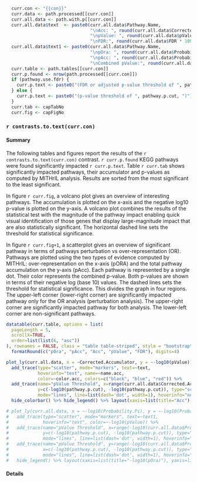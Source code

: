 ```r
  curr.con <- "{{con}}"
  curr.data <- path.processed[[curr.con]]
  curr.all.data <- path.with.p[[curr.con]]
  curr.all.data$text  <- paste0(curr.all.data$Pathway.Name,
                                "\nAcc: ", round(curr.all.data$Corrected.Accumulator * 10000) / 10000,
                                "\npValue: ", round(curr.all.data$pValue * 10000) / 10000,
                                "\nFDR:", round(curr.all.data$FDR * 10000) / 10000)
  curr.all.data$text1 <- paste0(curr.all.data$Pathway.Name,
                                "\npOra: ", round(curr.all.data$Probability.Pi * 10000) / 10000,
                                "\npAcc: ", round(curr.all.data$Probability.Network * 10000) / 10000,
                                "\nCombined pValue:", round(curr.all.data$pValue * 10000) / 10000)
  curr.table <- path.tables[[curr.con]]
  curr.p.found <- nrow(path.processed[[curr.con]])
  if (pathway.use.fdr) {
    curr.p.text <- paste0("(FDR or adjusted p-value threshold of ", pathway.p.cut, ")")
  } else {
    curr.p.text <- paste0("(p-value threshold of ", pathway.p.cut, ")")
  }
  curr.tab <- capTabNo
  curr.fig <- capFigNo

```

### `r contrasts.to.text(curr.con)`

#### Summary

The following tables and figures report the results of the `r contrasts.to.text(curr.con)` contrast. `r curr.p.found` KEGG pathways were found significantly impacted `r curr.p.text`.
Table `r curr.tab` shows significantly impacted pathways, their accumulator and p-values as computed by MITHrIL analysis. Results are sorted from the most significant to the least significant. 

In figure `r curr.fig`, a volcano plot gives an overview of interesting pathways. The accumulation is plotted on the x-axis and the negative log10 p-value is plotted on the y-axis. A volcano plot combines the results of the statistical test with the magnitude of the pathway impact enabling quick visual identification of those genes that display large-magnitude impact that are also statistically significant. The horizontal dashed line sets the threshold for statistical significance.

In figure `r curr.fig+1`, a scatterplot gives an overview of significant pathway in terms of pathways perturbation vs over-representation (OR). Pathways are plotted using the two types of evidence computed by MITHrIL: over-representation on the x-axis (pORA) and the total pathway accumulation on the y-axis (pAcc). Each pathway is represented by a single dot. Their color represents the combined p-value. Both p-values are shown in terms of their negative log (base 10) values. The dashed lines sets the threshold for statistical significance. This divides the graph in four regions. The upper-left corner (lower-right corner) are significantly impacted pathway only for the OR analysis (perturbation analysis). The upper-right corner are significantly impacted pathway for both analysis. The lower-left corner are non-significant pathways.


```r
datatable(curr.table, options = list(
  pageLength = 5, 
  scrollX=TRUE,
  order=list(list(6, "asc"))
), rownames = FALSE, class = "table table-striped", style = "bootstrap") %>%
  formatRound(c("pOra", "pAcc", "Acc", "pValue", "FDR"), digits=4)
```

```r
plot_ly(curr.all.data, x = ~Corrected.Accumulator, y = ~-log10(pValue)) %>%
  add_trace(type="scatter", mode="markers", text=~text,
            hoverinfo="text", name=~name.acc,
            color=~color.acc, colors=c("black", "blue", "red")) %>%
  add_trace(name="pValue Threshold", x=range(curr.all.data$Corrected.Accumulator),
            y=c(-log10(pathway.p.cut), -log10(pathway.p.cut)), type="scatter",
            mode="lines", line=list(dash='dot', width=1), hoverinfo="none") %>%
  hide_colorbar() %>% hide_legend() %>% layout(xaxis=list(title="Acc"), yaxis=list(title="-log10(p)"))
```

```r
# plot_ly(curr.all.data, x = ~-log10(Probability.Pi), y = ~-log10(Probability.Network)) %>%
#   add_trace(type="scatter", mode="markers", text=~text1,
#             hoverinfo="text", color=~-log10(pValue)) %>%
#   add_trace(name="pValue Threshold", x=range(-log10(curr.all.data$Probability.Pi)),
#             y=c(-log10(pathway.p.cut), -log10(pathway.p.cut)), type="scatter",
#             mode="lines", line=list(dash='dot', width=1), hoverinfo="none") %>%
#   add_trace(name="pValue Threshold", y=range(-log10(curr.all.data$Probability.Network)),
#             x=c(-log10(pathway.p.cut), -log10(pathway.p.cut)), type="scatter",
#             mode="lines", line=list(dash='dot', width=1), hoverinfo="none") %>%
#   hide_legend() %>% layout(xaxis=list(title="-log10(pOra)"), yaxis=list(title="-log10(pAcc)"))
```

#### Details
